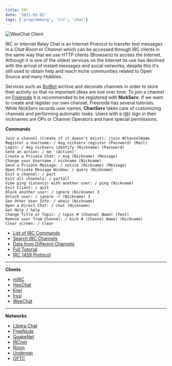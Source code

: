 ```yaml
---
title: IRC
date: '2021-05-02'
tags: ['programming', 'irc', 'chat']
---
```


![WeeChat Client](/static/images/random/WeeChat_2.0.png)

IRC or Internet Relay Chat is an Internet Protocol to transfer text messages in a *Chat Room* or *Channel* which can be accessed through IRC clients in the same way that we use HTTP clients (Browsers) to access the Internet. Although it is one of the oldest services on the Internet its use has declined with the arrival of instant messages and social networks, despite this it's still used to obtain help and reach niche communities related to Open Source and many Hobbies.

Services such as [BotBot](https://botbot.me/) archive and decorate channels in order to store their activity so that no important ideas are lost over time. To join a channel on [Freenode](https://webchat.freenode.net/) it is recommended to be registered with **NickServ**. If we want to create and register our own channel, Freenode has several tutorials. While NickServ records user names, **ChanServ** takes care of customizing channels and performing automatic tasks. Users with a (@) sign in their nicknames are OPs or Channel Operators and have special permissions.

**Commands**

```
Join a channel (Create if it doesn't exist): /join #ChannelName
Register a Username: / msg nickserv register (Password) (Mail)
Login: / msg nickserv identify (Nickname) (Password)
Send an action: / me '(Action)'
Create a Private Chat: / msg (Nickname) (Message)
Change your Username / nickname (Nickname)
Send a Private Message: / notice (Nickname) (Message)
Open Private Message Window: / query (Nickname)
Exit a channel: / part
Exit all channels: / partall
View ping (Latency) with another user: / ping (Nickname)
Exit Client: / quit
Block another user: / ignore (Nickname) 3
Unlock user: / ignore -r (Nickname) 3
See Other User Info: / whois (Nickname)
Open a Direct Chat: / chat (Nickname)
Get Help / help
Change Title or Topic: / topic # (Channel Name) (Text)
Remove user from Channel: / kick # (Channel Name) (Nickname)
Clear screen: / clear
```

* [List of IRC Commands](https://en.wikipedia.org/wiki/List_of_Internet_Relay_Chat_commands)
* [Search IRC Channels](http://irc2go.com/)
* [Data from Different Channels](https://chanstat.net/)
* [Full Tutorial](http://www2.irchelp.org/irchelp/irctutorial.html)
* [IRC 1459 Protocol](https://www.rfc-editor.org/info/rfc1459)

***

**Clients**

* [mIRC](https://www.mirc.com/)
* [HexChat](https://hexchat.github.io/)
* [Kiwi](https://kiwiirc.com/)
* [Irssi](https://irssi.org/)
* [WeeChat](https://weechat.org/)

***

**Networks**

* [Libera Chat](https://libera.chat/)
* [FreeNode](https://freenode.net/)
* [QuakeNet](https://www.quakenet.org/)
* [IRCnet](https://www.ircnet.com/)
* [Rizon](https://www.rizon.net/)
* [Undernet](https://www.undernet.org/)
* [OFTC](https://www.oftc.net/)

